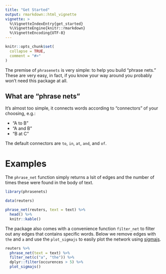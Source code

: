 ```yaml
---
title: "Get Started"
output: rmarkdown::html_vignette
vignette: >
  %\VignetteIndexEntry{get_started}
  %\VignetteEngine{knitr::rmarkdown}
  %\VignetteEncoding{UTF-8}
---
```


```r
knitr::opts_chunk$set(
  collapse = TRUE,
  comment = "#>"
)
```

The premise of `phrasenets` is very simple: to help you build "phrase nets." These are very easy, in fact, if you know your way around you probably won't need this package at all.

## What are "phrase nets"

It's almost too simple, it connects words according to "connectors" of your choosing, e.g.:

- "A to B"
- "A and B"
- "B at C"

The default connectors are `to`, `in`, `at`, `and`, and `of`.

# Examples

The `phrase_net` function simply returns a lsit of edges and the number of times these were found in the body of text.

```r
library(phrasenets)

data(reuters)

phrase_net(reuters, text = text) %>% 
  head() %>% 
  knitr::kable()
```

The package also comes with a convenience function `filter_net` to filter out any edges that contains specific words. Below we remove edges with `the` and `a` and use the `plot_sigmajs` to easily plot the network using [sigmajs](http://sigmajs.john-coene.com/).

```r
reuters %>% 
  phrase_net(text = text) %>% 
  filter_net(c("a", "the")) %>% 
  dplyr::filter(occurences > 5) %>% 
  plot_sigmajs()
```